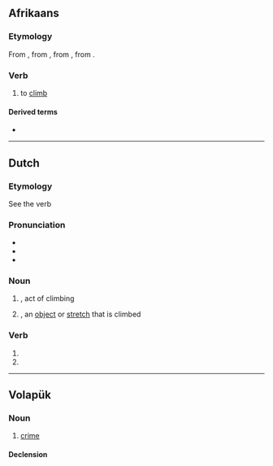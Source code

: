 {{also|Klim}}
==Afrikaans==

===Etymology===
From {{inh|af|nl|klimmen}}, from {{inh|af|dum|climmen}}, from {{inh|af|odt|*climban}}, from {{inh|af|gem-pro|*klimbaną}}.

===Verb===
{{af-verb|klimmende}}

# {{lb|af|intransitive}} to [[climb]]

====Derived terms====
* {{l|af|klimvis}}

----

==Dutch==
===Etymology===
See the verb {{m|nl|klimmen|t=to climb}}

===Pronunciation===
* {{audio|nl|Nl-klim.ogg|Audio}}
* {{rhymes|nl|ɪm|s=1}}
* {{IPA|nl|/klɪm/}}

===Noun===
{{nl-noun|m|-en|-}}

# {{l|en|climb}}, act of climbing
# {{l|en|climb}}, an [[object]] or [[stretch]] that is climbed

===Verb===
{{head|nl|verb form}}

# {{nl-verb form of|p=1|n=sg|t=pres|m=ind|klimmen}}
# {{nl-verb form of|m=imp|klimmen}}

----

==Volapük==

===Noun===
{{vo-noun}}

# [[crime]]

====Declension====
{{vo-decl-noun}}